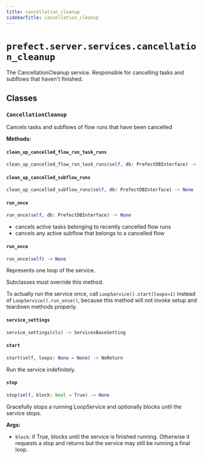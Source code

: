 ```yaml
---
title: cancellation_cleanup
sidebarTitle: cancellation_cleanup
---
```


# `prefect.server.services.cancellation_cleanup`



The CancellationCleanup service. Responsible for cancelling tasks and subflows that haven't finished.


## Classes

### `CancellationCleanup` <sup><a href="https://github.com/prefecthq/prefect/blob/main/src/prefect/server/services/cancellation_cleanup.py#L26" target="_blank"><Icon icon="github" style="width: 14px; height: 14px;" /></a></sup>


Cancels tasks and subflows of flow runs that have been cancelled


**Methods:**

#### `clean_up_cancelled_flow_run_task_runs` <sup><a href="https://github.com/prefecthq/prefect/blob/main/src/prefect/server/services/cancellation_cleanup.py#L59" target="_blank"><Icon icon="github" style="width: 14px; height: 14px;" /></a></sup>

```python
clean_up_cancelled_flow_run_task_runs(self, db: PrefectDBInterface) -> None
```

#### `clean_up_cancelled_subflow_runs` <sup><a href="https://github.com/prefecthq/prefect/blob/main/src/prefect/server/services/cancellation_cleanup.py#L88" target="_blank"><Icon icon="github" style="width: 14px; height: 14px;" /></a></sup>

```python
clean_up_cancelled_subflow_runs(self, db: PrefectDBInterface) -> None
```

#### `run_once` <sup><a href="https://github.com/prefecthq/prefect/blob/main/src/prefect/server/services/cancellation_cleanup.py#L46" target="_blank"><Icon icon="github" style="width: 14px; height: 14px;" /></a></sup>

```python
run_once(self, db: PrefectDBInterface) -> None
```

- cancels active tasks belonging to recently cancelled flow runs
- cancels any active subflow that belongs to a cancelled flow


#### `run_once` <sup><a href="https://github.com/prefecthq/prefect/blob/main/src/prefect/server/services/base.py#L329" target="_blank"><Icon icon="github" style="width: 14px; height: 14px;" /></a></sup>

```python
run_once(self) -> None
```

Represents one loop of the service.

Subclasses must override this method.

To actually run the service once, call `LoopService().start(loops=1)`
instead of `LoopService().run_once()`, because this method will not invoke setup
and teardown methods properly.


#### `service_settings` <sup><a href="https://github.com/prefecthq/prefect/blob/main/src/prefect/server/services/cancellation_cleanup.py#L32" target="_blank"><Icon icon="github" style="width: 14px; height: 14px;" /></a></sup>

```python
service_settings(cls) -> ServicesBaseSetting
```

#### `start` <sup><a href="https://github.com/prefecthq/prefect/blob/main/src/prefect/server/services/base.py#L211" target="_blank"><Icon icon="github" style="width: 14px; height: 14px;" /></a></sup>

```python
start(self, loops: None = None) -> NoReturn
```

Run the service indefinitely.


#### `stop` <sup><a href="https://github.com/prefecthq/prefect/blob/main/src/prefect/server/services/base.py#L291" target="_blank"><Icon icon="github" style="width: 14px; height: 14px;" /></a></sup>

```python
stop(self, block: bool = True) -> None
```

Gracefully stops a running LoopService and optionally blocks until the
service stops.

**Args:**
- `block`: if True, blocks until the service is
finished running. Otherwise it requests a stop and returns but
the service may still be running a final loop.

